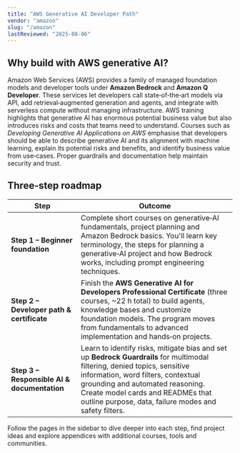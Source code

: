 ```yaml
---
title: "AWS Generative AI Developer Path"
vendor: "amazon"
slug: "/amazon"
lastReviewed: "2025-08-06"
---
```



<NavigationLayout vendor="amazon" pageKey="index">

<VendorLanding vendor="amazon" />

## Why build with AWS generative AI?

Amazon Web Services (AWS) provides a family of managed foundation models and developer tools under **Amazon Bedrock** and **Amazon Q Developer**. These services let developers call state‑of‑the‑art models via API, add retrieval‑augmented generation and agents, and integrate with serverless compute without managing infrastructure. AWS training highlights that generative AI has enormous potential business value but also introduces risks and costs that teams need to understand. Courses such as *Developing Generative AI Applications on AWS* emphasise that developers should be able to describe generative AI and its alignment with machine learning, explain its potential risks and benefits, and identify business value from use‑cases. Proper guardrails and documentation help maintain security and trust.

## Three‑step roadmap

| Step | Outcome |
|------|---------|
| **Step 1 – Beginner foundation** | Complete short courses on generative‑AI fundamentals, project planning and Amazon Bedrock basics. You'll learn key terminology, the steps for planning a generative‑AI project and how Bedrock works, including prompt engineering techniques. |
| **Step 2 – Developer path & certificate** | Finish the **AWS Generative AI for Developers Professional Certificate** (three courses, ~22 h total) to build agents, knowledge bases and customize foundation models. The program moves from fundamentals to advanced implementation and hands‑on projects. |
| **Step 3 – Responsible AI & documentation** | Learn to identify risks, mitigate bias and set up **Bedrock Guardrails** for multimodal filtering, denied topics, sensitive information, word filters, contextual grounding and automated reasoning. Create model cards and READMEs that outline purpose, data, failure modes and safety filters. |

Follow the pages in the sidebar to dive deeper into each step, find project ideas and explore appendices with additional courses, tools and communities.

</NavigationLayout>

